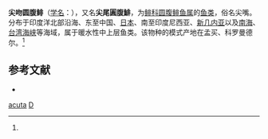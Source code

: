 {{Speciesbox 
| taxon = Dussumieria acuta
| image = Dussumieria acuta.png
| status = NE
| status_system = IUCN3.1
| authority =  (Cuvier et Valenciennes, 1847)<ref name='id5331'>{{cite web| url =http://www.bioinfo.cn/db05/BjdwSpecies.php?action=view&id=5331| title =尖吻圆腹鲱| work =《中国动物物种编目数据库》| publisher =中国科学院微生物研究所| author =中国科学院动物研究所| accessdate =2009-04-11| deadurl =yes| archiveurl =https://web.archive.org/web/20160305023919/http://www.bioinfo.cn/db05/BjdwSpecies.php?action=view&id=5331| archivedate =2016-03-05}}</ref>
}}
'''尖吻圆腹鲱'''（[[学名|学名]]：{{lang|la|''Dussumieria acuta''}}），又名'''尖尾圓腹鯡'''，为[[鲱科|鲱科]][[圆腹鲱鱼属|圆腹鲱鱼属]]的[[鱼类|鱼类]]，俗名尖嘴。分布于印度洋北部沿海、东至中国、[[日本|日本]]、南至印度尼西亚、[[新几内亚|新几内亚]]以及[[南海|南海]]、[[台湾海峡|台湾海峡]]等海域，属于暖水性中上层鱼类。该物种的模式产地在孟买、科罗曼德尔。<ref name='id5331'/>

== 参考文献 ==
{{reflist}}
* {{TaiBNET| zh=尖尾圓腹鯡 | id=380952 | binomial=Dussumieria acuta | authority=Valenciennes, 1847 | var= | accessdate=2013-01-24}}
{{Wikispecies|Dussumieria acuta}}
{{Taxonbar|from=Q1853505}}

[[Category:圆腹鲱鱼属|acuta]]
[[Category:1847年描述的魚類|D]]
{{animal-stub}}